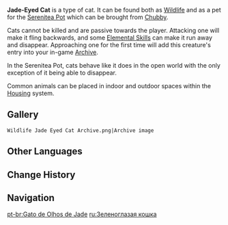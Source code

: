 {{Furnishing Infobox
|id             = 369101
|image          = Wildlife Jade-Eyed Cat Icon.png
|category       = Animal
|subcategory    = Common Creature
|rarity         = 3
|adeptal_energy = 100
|load           = 500
|reduced_load   = 500
|description    = An agile and wise soul, endowed since birth with a well-maintained elegance and pride.<br />A grimalkin with emerald-green eyes, they walk upon roof beams at night with great grace. Its furry footsteps are nearly inaudible and it often sneaks into shops and kitchens undetected.<br />Luckily, since they needn't worry about food or drink here, they've become much more honest after arriving in the Realm Within.
|lbType         = Wildlife
|lbFamily       = Beasts
|lbGroup        = Cats
|source1        = [[Chubby]]
|source2        = [[Adeptal Mirror]]
}}

{{Description|An agile and wise soul, endowed since birth with a well-maintained elegance and pride.<br />This cat is intelligent and combative, and has quite the aura of prestige to it. These cats are excellent at earning the favor of humans, and it is often able to get the upper hand over its kin when it comes to gathering food. As such, they tend to get fat quite quickly, though this does not diminish their cuteness in human eyes at all.|[[Archive]] Description}}

'''Jade-Eyed Cat''' is a type of cat. It can be found both as [[Wildlife]] and as a pet for the [[Serenitea Pot]] which can be brought from [[Chubby]].

Cats cannot be killed and are passive towards the player. Attacking one will make it fling backwards, and some [[Elemental Skill]]s can make it run away and disappear. Approaching one for the first time will add this creature's entry into your in-game [[Archive]].

In the Serenitea Pot, cats behave like it does in the open world with the only exception of it being able to disappear.

Common animals can be placed in indoor and outdoor spaces within the [[Housing]] system.

==Gallery==
<gallery hideaddbutton="true" captionalign="center">
 Wildlife Jade Eyed Cat Archive.png|Archive image
</gallery>

==Other Languages==
{{Other Languages
|en      = Jade-Eyed Cat
|zhs     = 翠目猫
|zhs_rm  = Cuìmù Māo
|zht     = 翠目貓
|zht_rm  = Cuìmù Māo
|zh_tl   = Jade-Eyed Cat
|ja      = エメラルド
|ja_rm   = Emerarudo
|ja_tl   = Emerald
|ko      = 비취아이 고양이
|ko_rm   = 
|ko_tl   = 
|es      = Gato de ojos de jade
|es_tl   = Jade-Eyed Cat
|fr      = Chat aux yeux de jade
|fr_tl   = Jade-Eyed Cat
|ru      = Зеленоглазая кошка
|ru_tl   = Green-Eyed Cat
|th      = Jade-Eyed Cat
|vi      = Mèo Mắt Biếc
|vi_tl   = 
|de      = Grünäugige Katze
|de_tl   = Green-Eyed Cat
|id      = Jade-Eyed Cat
|pt      = Gato de Olhos de Jade
|pt_tl   = Jade-Eyed Cat
}}

==Change History==
{{Change History|1.0}}

==Navigation==
{{Wildlife Navbox|state=collapsed}}
{{Furnishing Navbox/Living|Animal}}

[[pt-br:Gato de Olhos de Jade]]
[[ru:Зеленоглазая кошка]]